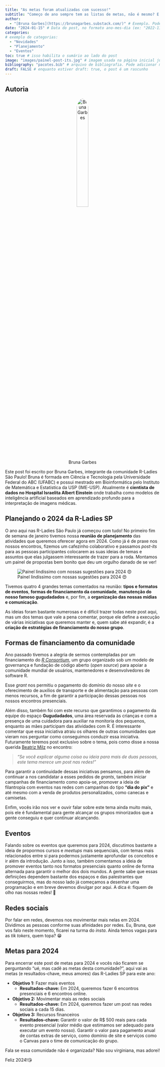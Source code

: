 ```yaml
---
title: "As metas foram atualizadas com sucesso!"
subtitle: "Começo de ano sempre tem as listas de metas, não é mesmo? E por aqui na nossa comunidade não foi diferente!"
author: 
  - "[Bruna Garbes](https://brunagarbes.substack.com/)" # Exemplo. Podemos adicionar o nome e um link com Markdown, usando o formato: "[NOME](https://link.com)"
date: "2024-01-15" # Data do post, no formato ano-mes-dia (ex: "2022-11-24")
categories: 
# exemplo de categorias:
  - "Novidades"
  - "Planejamento"
  - "Eventos"
toc: true # isso habilita o sumário ao lado do post
image: "images/painel-post-its.jpg" # imagem usada na página inicial junto ao post
bibliography: "pacotes.bib" # arquivo de bibliografia. Pode adicionar mais arquivos!
draft: FALSE # enquanto estiver draft: true, o post é um rascunho
---
```


::: {.callout-note collapse="false"}
## Autoria

<center>

![Bruna Garbes](images/foto_profile2.jpeg){style="width: 30%; border-radius: 50%;"}

[<i class="bi bi-github"></i>](https://github.com/brunagarbes) [<i class="bi bi-linkedin"></i>](https://www.linkedin.com/in/brunagarbes/) [<i class="bi bi-instagram"></i>](https://www.instagram.com/mardedados/)

</center>

Este post foi escrito por Bruna Garbes, integrante da comunidade R-Ladies São Paulo! Bruna é formada em Ciência e Tecnologia pela Universidade Federal do ABC (UFABC) e possui mestrado em Bioinformática pelo Instituto de Matemática e Estatística da USP (IME-USP). Atualmente é **cientista de dados no Hospital Israelita Albert Einstein** onde trabalha como modelos de inteligência artificial baseados em aprendizado profundo para a interpretação de imagens médicas.
:::

## Planejando o 2024 da R-Ladies SP

O ano aqui nas R-Ladies São Paulo já começou com tudo! No primeiro fim de semana de janeiro tivemos nossa **reunião de planejamento** das atividades que queremos oferecer agora em 2024. Como já é de praxe nos nossos encontros, fizemos um cafezinho colaborativo e passamos *post-its* para as pessoas participantes colocarem as suas ideias de temas e assuntos que elas julgassem interessante de trazer para a roda. Montamos um painel de propostas bem bonito que deu um orgulho danado de se ver!

![Painel lindíssimo com nossas sugestões para 2024 😍](images/painel-post-its.jpg){fig-align="center"}

Tivemos quatro 4 grandes temas comentados na reunião: **tipos e formatos de eventos**, **formas de financiamento da comunidade**, **manutenção do nosso famoso gugudadados** e, por fim, a **organização das nossas mídias e comunicação**.

As ideias foram bastante numerosas e é difícil trazer todas neste post aqui, mas um dos temas que vale a pena comentar, porque ele define a execução de várias iniciativas que queremos manter e, quem sabe até expandir, é a **criação de estratégias de financiamento do nosso grupo**.

## Formas de financiamento da comunidade

Ano passado tivemos a alegria de sermos contempladas por um financiamento do [*R Consortium*](https://www.r-consortium.org/), um grupo organizado sob um modelo de governança e fundação de código aberto (*open source*) para apoiar a comunidade mundial de usuários, mantenedores e desenvolvedores de software R.

Esse *grant* nos permitiu o pagamento do domínio do nosso *site* e o oferecimento de auxílios de transporte e de alimentação para pessoas com menos recursos, a fim de garantir a participação dessas pessoas nos nossos encontros presenciais. 

Além disso, também foi com este recurso que garantimos o pagamento da equipe do espaço **Gugudadados**, uma área reservada às crianças e com a presença de uma cuidadora para auxiliar na monitoria dos pequenos, enquanto as mães participam das atividades com R. É interessante comentar que essa iniciativa atraiu os olhares de outras comunidades que vieram nos perguntar como conseguimos conduzir essa iniciativa. Futuramente teremos post exclusivo sobre o tema, pois como disse a nossa querida [Beatriz Milz](https://www.instagram.com/dadoseambiente/) no encontro:

> *"Se você explicar alguma coisa ou ideia para mais de duas pessoas, este tema merece um post nas redes!"*

Para garantir a continuidade dessas iniciativas pensamos, para além de continuar a nos candidatar a esses pedidos de *grants*, também iniciar campanhas de financiamento como apoia-se, promover a ideia de filantropia com eventos nas redes com campanhas do tipo **“dia do pix”** e até mesmo com a venda de produtos personalizados, como canecas e camisetas. 

Enfim, vocês irão nos ver e ouvir falar sobre este tema ainda muito mais, pois ele é fundamental para gente alcançar os grupos minorizados que a gente conseguiu e quer continuar alcançando.

## Eventos

Falando sobre os eventos que queremos para 2024, discutimos bastante a ideia de propormos cursos e *meetups* mais sequenciais, com temas mais relacionados entre si para podermos justamente aprofundar os conceitos e ir além da introdução. Junto a isso, também comentamos a ideia de promover eventos tanto nos formatos presenciais quanto online de forma alternada para garantir o melhor dos dois mundos. A gente sabe que essas definições dependem bastante dos espaços e das palestrantes que conseguirmos, mas do nosso lado já começamos a desenhar uma programação e em breve devemos divulgar por aqui. A dica é: fiquem de olho nas nossas redes! 🤣

## Redes sociais

Por falar em redes, devemos nos movimentar mais nelas em 2024. Dividimos as pessoas conforme suas afinidades por redes. Eu, Bruna, que vos falo neste momento, ficarei na turma do *insta*. Ainda temos vagas para as *tik tokers*, quem topa? 😁 


## Metas para 2024


Para encerrar este post de metas para 2024 e vocês não ficarem se perguntando “ué, mas cadê as metas desta comunidade?”, aqui vai as metas (e resultados-chave, meus amores) das R-Ladies SP para este ano:


-   **Objetivo 1:** Fazer mais eventos
    -   **Resultados-chave:** Em 2024, queremos fazer 6 encontros presenciais e 6 encontros online.


-   **Objetivo 2:**  Movimentar mais as redes sociais
    -   **Resultados-chave:** Em 2024, queremos fazer um post nas redes sociais a cada 15 dias.


-   **Objetivo 3:** Recursos financeiros 
    - **Resultados-chave:** Garantir o valor de R\$ 500 reais para cada evento presencial (valor médio que estimamos ser adequado para executar um evento nosso). Garantir o valor para pagamento anual de contas extras de serviço, como domínio de site e serviços como o Canvas para o time de comunicação do grupo.


Fala se essa comunidade não é organizada? Não sou virginiana, mas adorei!

Feliz 2024!😘
